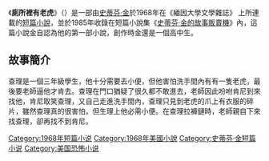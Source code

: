 {{expand|time=2015-01-07T14:40:15+00:00}}
{{unreferenced|time=2015-01-07T14:40:15+00:00}}
{{infobox Book | 
| name            = 
廁所裡有老虎|  title_orig    = '''''Here There Be Tygers'''''
|image =
|   image_caption =
| author        = [[史蒂芬·金|史蒂芬·金]]
| country         = {{USA}}
| language        = [[英文|英文]]
| series          = 
|  genre         = [[短篇小說|短篇小說]]
|   release_date  = 1968年
}}
《'''廁所裡有老虎'''》（{{lang-en|''Here There Be Tygers''}}）是一部由[[史蒂芬·金|史蒂芬·金]]於1968年在《緬因大學文學雜誌》 上所連載的[[短篇小說|短篇小說]]，並於1985年收錄在短篇小說集《[[史蒂芬·金的故事販賣機|史蒂芬·金的故事販賣機]]》內，這篇小說金自認為他的第一部小說，創作時金還是一個高中生。

==故事簡介==
查理是一個三年級學生，他十分需要去小便，但他害怕洗手間內有有一隻老虎，最後要老師逼他才肯去。查理在門口猶疑了很久都不敢進去，老師因此吩咐肯尼到來找他，肯尼取笑查理，又自己走進洗手間內，查理只見到老虎的爪上有衣服的碎片，雖然查理真的很害怕，但生理上他必需小便。在查理拉褲鏈時，老師親自下來找查理，卻再找不到肯尼。

{{史蒂芬·金的故事販賣機}}
{{史蒂芬·金}}
{{小說小作品}}

[[Category:1968年短篇小说|Category:1968年短篇小说]]
[[Category:1968年美國小說|Category:1968年美國小說]]
[[Category:史蒂芬·金短篇小说|Category:史蒂芬·金短篇小说]]
[[Category:美国恐怖小说|Category:美国恐怖小说]]